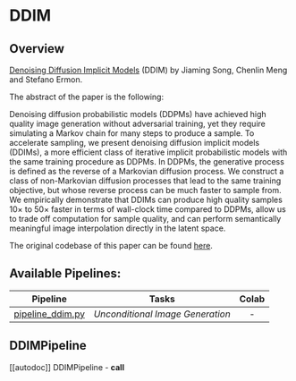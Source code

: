 <!--Copyright 2022 The HuggingFace Team. All rights reserved.

Licensed under the Apache License, Version 2.0 (the "License"); you may not use this file except in compliance with
the License. You may obtain a copy of the License at

http://www.apache.org/licenses/LICENSE-2.0

Unless required by applicable law or agreed to in writing, software distributed under the License is distributed on
an "AS IS" BASIS, WITHOUT WARRANTIES OR CONDITIONS OF ANY KIND, either express or implied. See the License for the
specific language governing permissions and limitations under the License.
-->

# DDIM

## Overview

[Denoising Diffusion Implicit Models](https://arxiv.org/abs/2010.02502) (DDIM) by Jiaming Song, Chenlin Meng and Stefano Ermon.

The abstract of the paper is the following:

Denoising diffusion probabilistic models (DDPMs) have achieved high quality image generation without adversarial training, yet they require simulating a Markov chain for many steps to produce a sample. To accelerate sampling, we present denoising diffusion implicit models (DDIMs), a more efficient class of iterative implicit probabilistic models with the same training procedure as DDPMs. In DDPMs, the generative process is defined as the reverse of a Markovian diffusion process. We construct a class of non-Markovian diffusion processes that lead to the same training objective, but whose reverse process can be much faster to sample from. We empirically demonstrate that DDIMs can produce high quality samples 10× to 50× faster in terms of wall-clock time compared to DDPMs, allow us to trade off computation for sample quality, and can perform semantically meaningful image interpolation directly in the latent space.

The original codebase of this paper can be found [here](https://github.com/ermongroup/ddim).

## Available Pipelines:

| Pipeline | Tasks | Colab
|---|---|:---:|
| [pipeline_ddim.py](https://github.com/huggingface/diffusers/blob/main/src/diffusers/pipelines/ddim/pipeline_ddim.py) | *Unconditional Image Generation* | - |


## DDIMPipeline
[[autodoc]] DDIMPipeline
    - __call__
